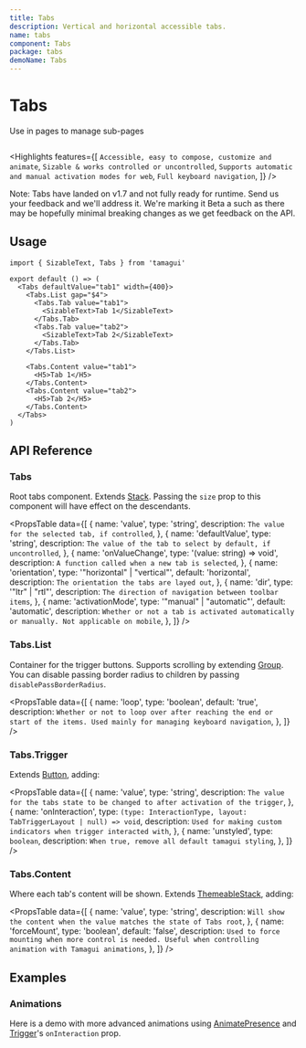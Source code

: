 ```yaml
---
title: Tabs
description: Vertical and horizontal accessible tabs.
name: tabs
component: Tabs
package: tabs
demoName: Tabs
---
```


# Tabs <Beta />

<Description>Use in pages to manage sub-pages</Description>

<InstallBanner name="@tamagui/tabs" />

<HeroContainer>
  <TabsDemo />
</HeroContainer>

```tsx hero template=Tabs

```

<Highlights
  features={[
    `Accessible, easy to compose, customize and animate`,
    `Sizable & works controlled or uncontrolled`,
    `Supports automatic and manual activation modes for web`,
    `Full keyboard navigation`,
  ]}
/>

Note: Tabs have landed on v1.7 and not fully ready for runtime. Send us your feedback and we'll address it. We're marking it Beta a such as there may be hopefully minimal breaking changes as we get feedback on the API.

## Usage

```tsx
import { SizableText, Tabs } from 'tamagui'

export default () => (
  <Tabs defaultValue="tab1" width={400}>
    <Tabs.List gap="$4">
      <Tabs.Tab value="tab1">
        <SizableText>Tab 1</SizableText>
      </Tabs.Tab>
      <Tabs.Tab value="tab2">
        <SizableText>Tab 2</SizableText>
      </Tabs.Tab>
    </Tabs.List>

    <Tabs.Content value="tab1">
      <H5>Tab 1</H5>
    </Tabs.Content>
    <Tabs.Content value="tab2">
      <H5>Tab 2</H5>
    </Tabs.Content>
  </Tabs>
)
```

## API Reference

### Tabs

Root tabs component. Extends [Stack](/docs/components/stack). Passing the `size` prop to this component will have effect on the descendants.

<PropsTable
  data={[
    {
      name: 'value',
      type: 'string',
      description: `The value for the selected tab, if controlled`,
    },
    {
      name: 'defaultValue',
      type: 'string',
      description: `The value of the tab to select by default, if uncontrolled`,
    },
    {
      name: 'onValueChange',
      type: '(value: string) => void',
      description: `A function called when a new tab is selected`,
    },
    {
      name: 'orientation',
      type: '"horizontal" | "vertical"',
      default: 'horizontal',
      description: `The orientation the tabs are layed out`,
    },
    {
      name: 'dir',
      type: '"ltr" | "rtl"',
      description: `The direction of navigation between toolbar items`,
    },
    {
      name: 'activationMode',
      type: '"manual" | "automatic"',
      default: 'automatic',
      description: `Whether or not a tab is activated automatically or manually. Not applicable on mobile`,
    },
  ]}
/>

### Tabs.List

Container for the trigger buttons. Supports scrolling by extending [Group](/docs/components/group). You can disable passing border radius to children by passing `disablePassBorderRadius`.

<PropsTable
  data={[
    {
      name: 'loop',
      type: 'boolean',
      default: 'true',
      description: `Whether or not to loop over after reaching the end or start of the items. Used mainly for managing keyboard navigation`,
    },
  ]}
/>

### Tabs.Trigger

Extends [Button](/docs/components/button), adding:

<PropsTable
  data={[
    {
      name: 'value',
      type: 'string',
      description: `The value for the tabs state to be changed to after activation of the trigger`,
    },
    {
      name: 'onInteraction',
      type: `(type: InteractionType, layout: TabTriggerLayout | null) => void`,
      description: `Used for making custom indicators when trigger interacted with`,
    },
    {
      name: 'unstyled',
      type: `boolean`,
      description: `When true, remove all default tamagui styling`,
    },
  ]}
/>

### Tabs.Content

Where each tab's content will be shown. Extends [ThemeableStack](/docs/components/stacks#themeablestack), adding:

<PropsTable
  data={[
    {
      name: 'value',
      type: 'string',
      description: `Will show the content when the value matches the state of Tabs root`,
    },
    {
      name: 'forceMount',
      type: 'boolean',
      default: 'false',
      description: `Used to force mounting when more control is needed. Useful when controlling animation with Tamagui animations`,
    },
  ]}
/>

## Examples

### Animations

Here is a demo with more advanced animations using [AnimatePresence](/docs/core/animations#animatepresence-and-exitstyle) and [Trigger](#trigger)'s `onInteraction` prop.

<HeroContainer noPad showAnimationDriverControl>
  <TabsAdvancedDemo />
</HeroContainer>

```tsx hero template=TabsAdvanced

```
